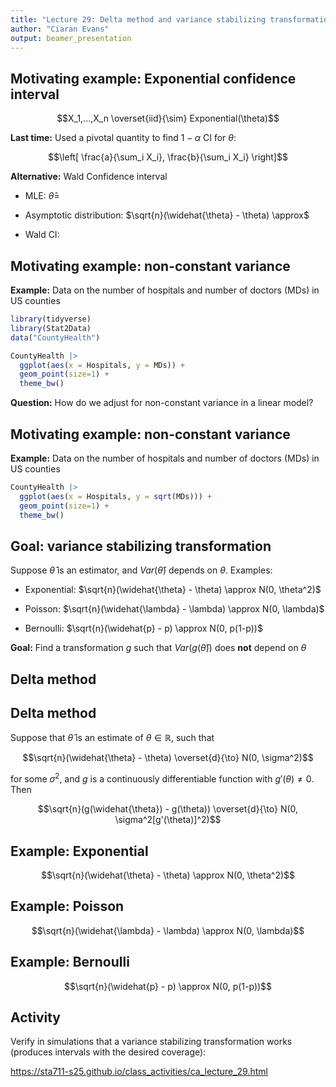 ```yaml
---
title: "Lecture 29: Delta method and variance stabilizing transformations"
author: "Ciaran Evans"
output: beamer_presentation
---
```


## Motivating example: Exponential confidence interval

$$X_1,...,X_n \overset{iid}{\sim} Exponential(\theta)$$

**Last time:** Used a pivotal quantity to find $1 - \alpha$ CI for $\theta$:

$$\left[ \frac{a}{\sum_i X_i}, \frac{b}{\sum_i X_i} \right]$$

**Alternative:** Wald Confidence interval

* MLE: $\widehat{\theta} =$

\bigskip

* Asymptotic distribution: $\sqrt{n}(\widehat{\theta} - \theta) \approx$

\bigskip

* Wald CI:

\vspace{2cm}

## Motivating example: non-constant variance

**Example:** Data on the number of hospitals and number of doctors (MDs) in US counties

```r
library(tidyverse)
library(Stat2Data)
data("CountyHealth")

CountyHealth |>
  ggplot(aes(x = Hospitals, y = MDs)) +
  geom_point(size=1) +
  theme_bw()
```

**Question:** How do we adjust for non-constant variance in a linear model?

## Motivating example: non-constant variance

**Example:** Data on the number of hospitals and number of doctors (MDs) in US counties

```r
CountyHealth |>
  ggplot(aes(x = Hospitals, y = sqrt(MDs))) +
  geom_point(size=1) +
  theme_bw()
```

## Goal: variance stabilizing transformation

Suppose $\widehat{\theta}$ is an estimator, and $Var(\widehat{\theta})$ depends on $\theta$. Examples:

* Exponential: $\sqrt{n}(\widehat{\theta} - \theta) \approx N(0, \theta^2)$

\bigskip

* Poisson: $\sqrt{n}(\widehat{\lambda} - \lambda) \approx N(0, \lambda)$

\bigskip

* Bernoulli: $\sqrt{n}(\widehat{p} - p) \approx N(0, p(1-p))$

\bigskip

**Goal:** Find a transformation $g$ such that $Var(g(\widehat{\theta}))$ does **not** depend on $\theta$

## Delta method

## Delta method

Suppose that $\widehat{\theta}$ is an estimate of $\theta \in \mathbb{R}$, such that 

$$\sqrt{n}(\widehat{\theta} - \theta) \overset{d}{\to} N(0, \sigma^2)$$

for some $\sigma^2$, and $g$ is a continuously differentiable function with $g'(\theta) \neq 0$. Then

$$\sqrt{n}(g(\widehat{\theta}) - g(\theta)) \overset{d}{\to} N(0, \sigma^2[g'(\theta)]^2)$$

\vspace{3cm}

## Example: Exponential

$$\sqrt{n}(\widehat{\theta} - \theta) \approx N(0, \theta^2)$$

\vspace{5cm}

## Example: Poisson

$$\sqrt{n}(\widehat{\lambda} - \lambda) \approx N(0, \lambda)$$

\vspace{5cm}

## Example: Bernoulli

$$\sqrt{n}(\widehat{p} - p) \approx N(0, p(1-p))$$

\vspace{5cm}


## Activity

Verify in simulations that a variance stabilizing transformation works (produces intervals with the desired coverage):

[https://sta711-s25.github.io/class_activities/ca_lecture_29.html](https://sta711-s25.github.io/class_activities/ca_lecture_29.html)



